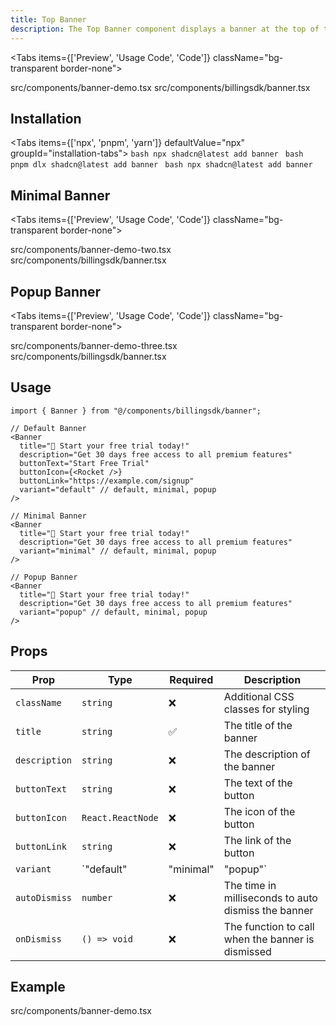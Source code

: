 ```yaml
---
title: Top Banner
description: The Top Banner component displays a banner at the top of the page.
---
```


<Tabs items={['Preview', 'Usage Code', 'Code']} className="bg-transparent border-none">
  <Tab value="Preview" className="border-none bg-transparent p-0 mt-3">
    <PreviewComponents>
      <BannerDemo />
    </PreviewComponents>
  </Tab>

<Tab value="Usage Code" className="mt-3">
  <include cwd lang="tsx" meta='title="src/components/banner-demo.tsx"'>src/components/banner-demo.tsx</include>
  </Tab>

  <Tab value="Code" className="mt-3">
  <include cwd lang="tsx" meta='title="src/components/billingsdk/banner.tsx"'>src/components/billingsdk/banner.tsx</include>
  </Tab>
</Tabs>

## Installation

<Tabs items={['npx', 'pnpm', 'yarn']} defaultValue="npx" groupId="installation-tabs">
  <Tab value="npx">
    ```bash
    npx shadcn@latest add banner
    ```
  </Tab>
  <Tab value="pnpm">
    ```bash
    pnpm dlx shadcn@latest add banner
    ```
  </Tab>
  <Tab value="yarn">
    ```bash
    npx shadcn@latest add banner
    ```
  </Tab>
</Tabs>

## Minimal Banner

<Tabs items={['Preview', 'Usage Code', 'Code']} className="bg-transparent border-none">
  <Tab value="Preview" className="border-none bg-transparent p-0 mt-3">
    <PreviewComponents>
      <BannerDemoTwo />
    </PreviewComponents>
  </Tab>

  <Tab value="Usage Code" className="mt-3">
  <include cwd lang="tsx" meta='title="src/components/banner-demo-two.tsx"'>src/components/banner-demo-two.tsx</include>
  </Tab>

  <Tab value="Code" className="mt-3">
  <include cwd lang="tsx" meta='title="src/components/billingsdk/banner.tsx"'>src/components/billingsdk/banner.tsx</include>
  </Tab>

</Tabs>

## Popup Banner

<Tabs items={['Preview', 'Usage Code', 'Code']} className="bg-transparent border-none">
  <Tab value="Preview" className="border-none bg-transparent p-0 mt-3">
    <PreviewComponents>
      <BannerDemoThree />
    </PreviewComponents>
  </Tab>


  <Tab value="Usage Code" className="mt-3">
  <include cwd lang="tsx" meta='title="src/components/banner-demo-three.tsx"'>src/components/banner-demo-three.tsx</include>
  </Tab>

  <Tab value="Code" className="mt-3">
  <include cwd lang="tsx" meta='title="src/components/billingsdk/banner.tsx"'>src/components/billingsdk/banner.tsx</include>
  </Tab>
</Tabs>

## Usage

```tsx
import { Banner } from "@/components/billingsdk/banner";
```


```tsx
// Default Banner
<Banner
  title="🎉 Start your free trial today!"
  description="Get 30 days free access to all premium features"
  buttonText="Start Free Trial"
  buttonIcon={<Rocket />}
  buttonLink="https://example.com/signup"
  variant="default" // default, minimal, popup
/>
```

```tsx
// Minimal Banner
<Banner
  title="🎉 Start your free trial today!"
  description="Get 30 days free access to all premium features"
  variant="minimal" // default, minimal, popup
/>
```

```tsx
// Popup Banner
<Banner
  title="🎉 Start your free trial today!"
  description="Get 30 days free access to all premium features"
  variant="popup" // default, minimal, popup
/>
```

## Props

| Prop | Type | Required | Description |
|------|------|----------|-------------|
| `className` | `string` | ❌ | Additional CSS classes for styling |
| `title` | `string` | ✅ | The title of the banner |
| `description` | `string` | ❌ | The description of the banner |
| `buttonText` | `string` | ❌ | The text of the button |
| `buttonIcon` | `React.ReactNode` | ❌ | The icon of the button |
| `buttonLink` | `string` | ❌ | The link of the button |
| `variant` | `"default" | "minimal" | "popup"` | ✅ | The variant of the banner |
| `autoDismiss` | `number` | ❌ | The time in milliseconds to auto dismiss the banner |
| `onDismiss` | `() => void` | ❌ | The function to call when the banner is dismissed |

## Example
<include cwd lang="tsx" meta='title="src/components/banner-demo.tsx"'>src/components/banner-demo.tsx</include>
